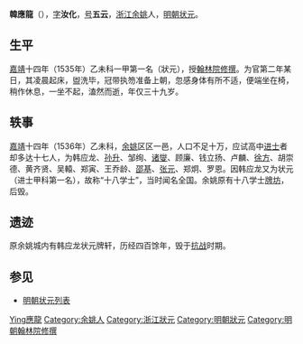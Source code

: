 {{Otheruses|other=名为韩五云的其他人物|韩五云}}

'''韓應龍'''（{{bd|1498年||1536年|catIdx=Han韓應龍}}），[[表字|字]]'''汝化'''，[[号|号]]'''五云'''，[[浙江|浙江]][[余姚|余姚]]人，[[明朝|明朝]][[状元|状元]]。

== 生平 ==
[[嘉靖|嘉靖]]十四年（1535年）乙未科一甲第一名（狀元），授[[翰林院|翰林院]][[修撰|修撰]]。为官第二年某日，其凌晨起床，盥洗毕，冠带执笏准备上朝，忽感身体有所不适，便端坐在椅，稍作休息，一坐不起，溘然而逝，年仅三十九岁。

== 轶事 ==
[[嘉靖|嘉靖]]十四年（1536年）乙未科，[[余姚|余姚]]区区一邑，人口不足十万，应试高中[[进士|进士]]者却多达十七人，为韩应龙、[[孙升|孙升]]、邹绚、[[诸燮|诸燮]]、顾廉、钱立扬、卢麟、[[徐方|徐方]]、胡崇德、黄齐贤、吴轅、郑寅、王乔龄、[[邵基|邵基]]、[[张元|张元]]、郑炯、罗恩。因韩应龙又为状元（进士甲科第一名），故称“十八学士”，当时闻名全国。余姚原有十八学士[[牌坊|牌坊]]，后毁。

==遗迹==
原余姚城内有韩应龙状元牌轩，历经四百馀年，毁于[[抗战|抗战]]时期。

==参见==
*[[明朝状元列表|明朝状元列表]]

{{嘉靖十四年乙未科殿試金榜}}

{{Authority control}}
{{DEFAULTSORT:Han韓應龍}}
[[Category:韓姓|Ying應龍]]
[[Category:余姚人|Category:余姚人]]
[[Category:浙江狀元|Category:浙江狀元]]
[[Category:明朝狀元|Category:明朝狀元]]
[[Category:明朝翰林院修撰|Category:明朝翰林院修撰]]